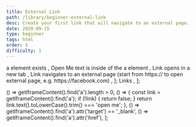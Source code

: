 ```yaml
---
title: External Link
path: /library/beginner-external-link
desc: Create your first link that will navigate to an external page.
date: 2020-09-15
type: beginner
tags: html
order: 5
difficulty: 1
---
```



  <Text size="small" color="#FAFAFA">
    a element exists
  </Text>,
  <Text size="small" color="#FAFAFA">
    Open Me text is inside of the a element
  </Text>,
  <Text size="small" color="#FAFAFA">
    Link opens in a new tab
  </Text>,
  <Text size="small" color="#FAFAFA">
    Link navigates to an external page (start from https:// to open external
    page, e.g. https://facebook.com)
  </Text>,
];
  <Link size="small" href="https://www.w3schools.com/html/html_links.asp">
    Links
  </Link>,
];

  () => getIframeContent().find('a').length > 0,
  () => {
    const link = getIframeContent().find('a');
    if (!link) {
      return false;
    }
    return link.text().toLowerCase().trim() === 'open me';
  },
  () => getIframeContent().find('a').attr('target') == '_blank',
  () => getIframeContent().find('a').attr('href'),
];

<Post>
  <CodeEditor
    tasks={tasksListData}
    help={helpListData}
    tabs={tabs}
    tests={tests}
    result={`"Open Me" link is displayed on the screen, opens in a new tab and navigates to an external page.`}
  />
</Post>
